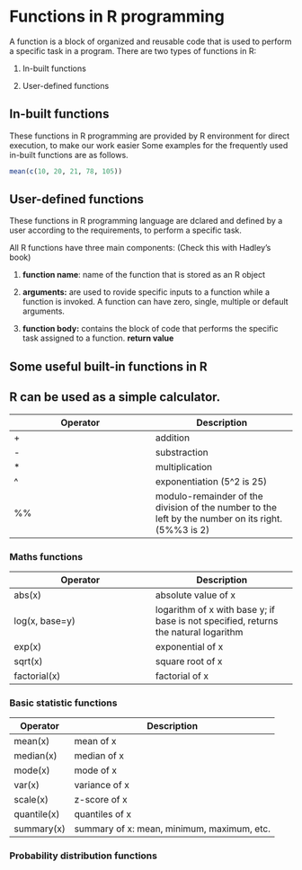 # Functions in R programming

A function is a block of organized and reusable code that is used to perform a specific task in a program. There are two types of functions in R:

  1. In-built functions
    
  2. User-defined functions
    
## In-built functions

These functions in R programming are provided by R environment for direct execution, to make our work easier Some examples for the frequently used in-built functions are as follows.

```r
mean(c(10, 20, 21, 78, 105))

```


## User-defined functions

These functions in R programming language are dclared and defined by a user according to the requirements, to perform a specific task.

All R functions have three main components: (Check this with Hadley's book)

1. **function name**: name of the function that is stored as an R object

2. **arguments:** are used to rovide specific inputs to a function while a function is invoked. A function can have zero, single, multiple or default arguments.

3. **function body:** contains the block of code that performs the specific task assigned to a function. **return value** 

## Some useful built-in functions in R


## R can be used as a simple calculator.

|  Operator | Description  |
|---|---|
| + | addition   |
| -  | substraction|
|*| multiplication|
|^|exponentiation (5^2 is 25)|
|%%| modulo-remainder of the division of the number to the left by the number on its right. (5%%3 is 2)|

### Maths functions

|  Operator | Description  |
|---|---|
|  abs(x) | absolute value of x   |
| log(x, base=y)  |  logarithm of x with base y; if base is not specified, returns the natural logarithm |
|exp(x)| exponential of x|
|sqrt(x)|square root of x|
|factorial(x)| factorial of x|

### Basic statistic functions

|  Operator | Description  |
|---|---|
|  mean(x) | mean of x   |
| median(x)  |  median of x |
|mode(x)| mode of x|
|var(x)|variance of x|
|scale(x)| z-score of x|
|quantile(x)| quantiles of x|
|summary(x)|summary of x: mean, minimum, maximum, etc.|

### Probability distribution functions




